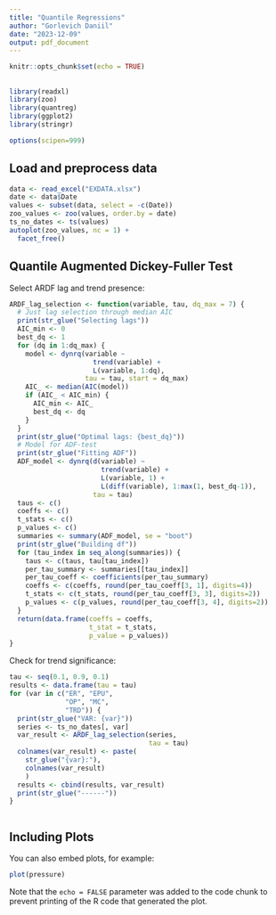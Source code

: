 ```yaml
---
title: "Quantile Regressions"
author: "Gorlevich Daniil"
date: "2023-12-09"
output: pdf_document
---
```


```r
knitr::opts_chunk$set(echo = TRUE)
```
##
```r
library(readxl)
library(zoo)
library(quantreg)
library(ggplot2)
library(stringr)

options(scipen=999)
```

## Load and preprocess data

```r
data <- read_excel("EXDATA.xlsx")
date <- data$Date
values <- subset(data, select = -c(Date))
zoo_values <- zoo(values, order.by = date)
ts_no_dates <- ts(values)
autoplot(zoo_values, nc = 1) + 
  facet_free()
```

## Quantile Augmented Dickey-Fuller Test

Select ARDF lag and trend presence:

```r
ARDF_lag_selection <- function(variable, tau, dq_max = 7) {
  # Just lag selection through median AIC
  print(str_glue("Selecting lags"))
  AIC_min <- 0
  best_dq <- 1 
  for (dq in 1:dq_max) {
    model <- dynrq(variable ~ 
                     trend(variable) + 
                     L(variable, 1:dq),
                   tau = tau, start = dq_max)
    AIC_ <- median(AIC(model))
    if (AIC_ < AIC_min) {
      AIC_min <- AIC_
      best_dq <- dq
    } 
  }
  print(str_glue("Optimal lags: {best_dq}"))
  # Model for ADF-test
  print(str_glue("Fitting ADF"))
  ADF_model <- dynrq(d(variable) ~ 
                       trend(variable) + 
                       L(variable, 1) + 
                       L(diff(variable), 1:max(1, best_dq-1)),
                     tau = tau)
  taus <- c()
  coeffs <- c()
  t_stats <- c()
  p_values <- c()
  summaries <- summary(ADF_model, se = "boot")
  print(str_glue("Building df"))
  for (tau_index in seq_along(summaries)) {
    taus <- c(taus, tau[tau_index])
    per_tau_summary <- summaries[[tau_index]]
    per_tau_coeff <- coefficients(per_tau_summary)
    coeffs <- c(coeffs, round(per_tau_coeff[3, 1], digits=4))
    t_stats <- c(t_stats, round(per_tau_coeff[3, 3], digits=2))
    p_values <- c(p_values, round(per_tau_coeff[3, 4], digits=2))
  }
  return(data.frame(coeffs = coeffs,
                    t_stat = t_stats,
                    p_value = p_values))
}
```

Check for trend significance:

```r
tau <- seq(0.1, 0.9, 0.1)
results <- data.frame(tau = tau)
for (var in c("ER", "EPU", 
              "OP", "MC", 
              "TRD")) {
  print(str_glue("VAR: {var}"))
  series <- ts_no_dates[, var]
  var_result <- ARDF_lag_selection(series, 
                                   tau = tau)
  colnames(var_result) <- paste(
    str_glue("{var}:"), 
    colnames(var_result)
    )
  results <- cbind(results, var_result)
  print(str_glue("------"))
}
```

```r
```
## Including Plots

You can also embed plots, for example:

```r
plot(pressure)
```

Note that the `echo = FALSE` parameter was added to the code chunk to prevent printing of the R code that generated the plot.

